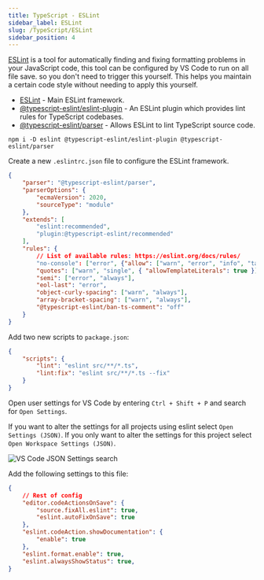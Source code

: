 ```yaml
---
title: TypeScript - ESLint
sidebar_label: ESLint
slug: /TypeScript/ESLint
sidebar_position: 4
---
```


[ESLint](https://eslint.org/) is a tool for automatically finding and fixing formatting problems in your JavaScript code, this tool can be configured by VS Code to run on all file save. so you don't need to trigger this yourself. This helps you maintain a certain code style without needing to apply this yourself.

* [ESLint](https://www.npmjs.com/package/eslint) - Main ESLint framework.
* [@typescript-eslint/eslint-plugin](https://www.npmjs.com/package/@typescript-eslint/eslint-plugin) - An ESLint plugin which provides lint rules for TypeScript codebases.
* [@typescript-eslint/parser](https://www.npmjs.com/package/@typescript-eslint/parser) - Allows ESLint to lint TypeScript source code.

`npm i -D eslint @typescript-eslint/eslint-plugin @typescript-eslint/parser`

Create a new `.eslintrc.json` file to configure the ESLint framework.

```json
{
    "parser": "@typescript-eslint/parser",
    "parserOptions": {
        "ecmaVersion": 2020,
        "sourceType": "module"
    },
    "extends": [
        "eslint:recommended",
        "plugin:@typescript-eslint/recommended"
    ],
    "rules": {
        // List of available rules: https://eslint.org/docs/rules/
        "no-console": ["error", {"allow": ["warn", "error", "info", "table"]}],
        "quotes": ["warn", "single", { "allowTemplateLiterals": true }],
        "semi": ["error", "always"],
        "eol-last": "error",
        "object-curly-spacing": ["warn", "always"],
        "array-bracket-spacing": ["warn", "always"],
        "@typescript-eslint/ban-ts-comment": "off"  
    }
}
```

Add two new scripts to `package.json`:

``` json
{
    "scripts": {
        "lint": "eslint src/**/*.ts",
        "lint:fix": "eslint src/**/*.ts --fix"
    }
}
```

Open user settings for VS Code by entering `Ctrl + Shift + P` and search for `Open Settings`.

If you want to alter the settings for all projects using eslint select `Open Settings (JSON)`. If you only want to alter the settings for this project select `Open Workspace Settings (JSON)`.

![VS Code JSON Settings search](/img/vscode-settings-json.png)

Add the following settings to this file:

```json
{
    // Rest of config
    "editor.codeActionsOnSave": {
        "source.fixAll.eslint": true,
        "eslint.autoFixOnSave": true
    },
    "eslint.codeAction.showDocumentation": {
        "enable": true
    },
    "eslint.format.enable": true,
    "eslint.alwaysShowStatus": true,
}
```
